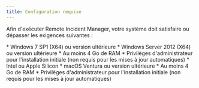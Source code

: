 ```yaml
---
title: Configuration requise
---
```



Afin d'exécuter Remote Incident Manager, votre système doit satisfaire ou dépasser les exigences suivantes :

<Windows>
  * Windows 7 SP1 (X64) ou version ultérieure
  * Windows Server 2012 (X64) ou version ultérieure
  * Au moins 4 Go de RAM
  * Privilèges d'administrateur pour l'installation initiale (non requis pour les mises à jour automatiques)
</Windows>

<MacOS>
  * Intel ou Apple Silicon
  * macOS Ventura ou version ultérieure
  * Au moins 4 Go de RAM
  * Privilèges d'administrateur pour l'installation initiale (non requis pour les mises à jour automatiques)
</MacOS>
